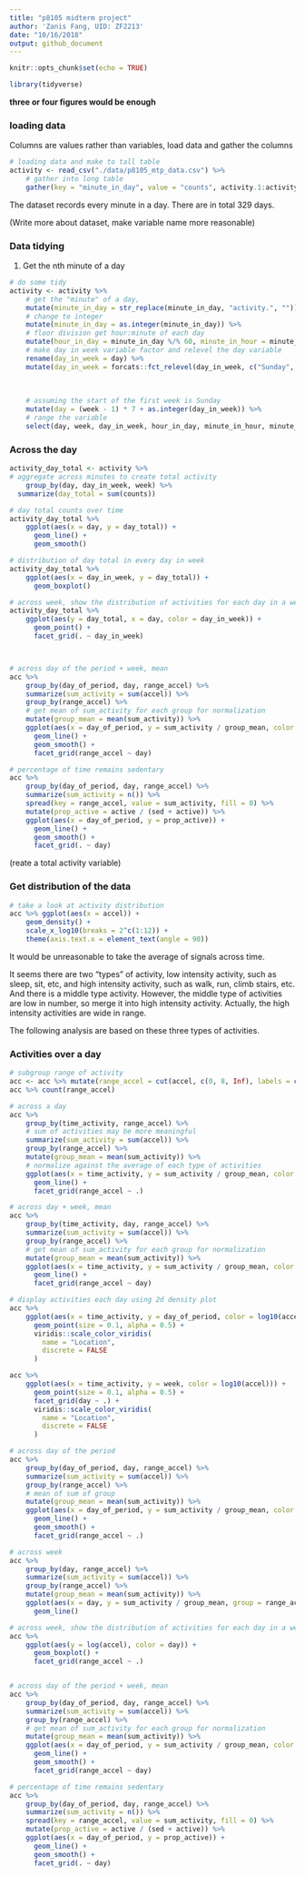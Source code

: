 ```yaml
---
title: "p8105 midterm project"
author: 'Zanis Fang, UID: ZF2213'
date: "10/16/2018"
output: github_document
---
```


```r
knitr::opts_chunk$set(echo = TRUE)

library(tidyverse)
```

**three or four figures would be enough**

### loading data

Columns are values rather than variables, load data and gather the columns

```r
# loading data and make to tall table
activity <- read_csv("./data/p8105_mtp_data.csv") %>% 
	# gather into long table
	gather(key = "minute_in_day", value = "counts", activity.1:activity.1440)
```

The dataset records every minute in a day. There are in total 329 days.

(Write more about dataset, make variable name more reasonable)

### Data tidying

1. Get the nth minute of a day

```r
# do some tidy
activity <- activity %>% 
	# get the "minute" of a day, 
	mutate(minute_in_day = str_replace(minute_in_day, "activity.", "")) %>% 
	# change to integer
	mutate(minute_in_day = as.integer(minute_in_day)) %>% 
	# floor division get hour:minute of each day
	mutate(hour_in_day = minute_in_day %/% 60, minute_in_hour = minute_in_day %% 60) %>% 
	# make day in week variable factor and relevel the day variable
	rename(day_in_week = day) %>%
	mutate(day_in_week = forcats::fct_relevel(day_in_week, c("Sunday", "Monday",
																													 "Tuesday", "Wednesday",
																													 "Thursday", "Friday",
																													 "Saturday"))) %>% 
	# assuming the start of the first week is Sunday
	mutate(day = (week - 1) * 7 + as.integer(day_in_week)) %>% 
	# range the variable
	select(day, week, day_in_week, hour_in_day, minute_in_hour, minute_in_day, counts)

```

### Across the day

```r
activity_day_total <- activity %>% 
# aggregate across minutes to create total activity
	group_by(day, day_in_week, week) %>% 
  summarize(day_total = sum(counts))

# day total counts over time
activity_day_total %>%
	ggplot(aes(x = day, y = day_total)) +
	  geom_line() +
	  geom_smooth()

# distribution of day total in every day in week
activity_day_total %>%
	ggplot(aes(x = day_in_week, y = day_total)) +
	  geom_boxplot()

# across week, show the distribution of activities for each day in a week
activity_day_total %>%
	ggplot(aes(y = day_total, x = day, color = day_in_week)) +
	  geom_point() +
	  facet_grid(. ~ day_in_week)



# across day of the period + week, mean
acc %>%
	group_by(day_of_period, day, range_accel) %>% 
	summarize(sum_activity = sum(accel)) %>%
	group_by(range_accel) %>% 
	# get mean of sum_activity for each group for normalization
	mutate(group_mean = mean(sum_activity)) %>% 
	ggplot(aes(x = day_of_period, y = sum_activity / group_mean, color = range_accel)) +
	  geom_line() +
	  geom_smooth() +
	  facet_grid(range_accel ~ day)

# percentage of time remains sedentary 
acc %>%
	group_by(day_of_period, day, range_accel) %>%
	summarize(sum_activity = n()) %>%
	spread(key = range_accel, value = sum_activity, fill = 0) %>% 
	mutate(prop_active = active / (sed + active)) %>%
	ggplot(aes(x = day_of_period, y = prop_active)) +
	  geom_line() +
	  geom_smooth() +
	  facet_grid(. ~ day)

```


(reate a total activity variable)

### Get distribution of the data


```r
# take a look at activity distribution
acc %>% ggplot(aes(x = accel)) +
	geom_density() +
	scale_x_log10(breaks = 2^c(1:12)) +
	theme(axis.text.x = element_text(angle = 90))


```

It would be unreasonable to take the average of signals across time.

It seems there are two "types" of activity, low intensity activity, such as sleep, sit, etc, and high intensity activity, such as walk, run, climb stairs, etc. And there is a middle type activity. However, the middle type of activities are low in number, so merge it into high intensity activity. Actually, the high intensity activities are wide in range.

The following analysis are based on these three types of activities.

### Activities over a day


```r

# subgroup range of activity 
acc <- acc %>% mutate(range_accel = cut(accel, c(0, 8, Inf), labels = c("sed", "active"))) 
acc %>% count(range_accel)
```

```r
# across a day
acc %>%
	group_by(time_activity, range_accel) %>%
	# sum of activities may be more meaningful
	summarize(sum_activity = sum(accel)) %>%
	group_by(range_accel) %>% 
	mutate(group_mean = mean(sum_activity)) %>%
	# normalize against the average of each type of activities
	ggplot(aes(x = time_activity, y = sum_activity / group_mean, color = range_accel)) +
	  geom_line() +
	  facet_grid(range_accel ~ .)

# across day + week, mean
acc %>%
	group_by(time_activity, day, range_accel) %>% 
	summarize(sum_activity = sum(accel)) %>%
	group_by(range_accel) %>% 
	# get mean of sum_activity for each group for normalization
	mutate(group_mean = mean(sum_activity)) %>% 
	ggplot(aes(x = time_activity, y = sum_activity / group_mean, color = range_accel)) +
	  geom_line() +
	  facet_grid(range_accel ~ day)

# display activities each day using 2d density plot
acc %>%
	ggplot(aes(x = time_activity, y = day_of_period, color = log10(accel))) +
	  geom_point(size = 0.1, alpha = 0.5) +
	  viridis::scale_color_viridis(
	  	name = "Location",
	  	discrete = FALSE
	  )

acc %>%
	ggplot(aes(x = time_activity, y = week, color = log10(accel))) +
	  geom_point(size = 0.1, alpha = 0.5) +
	  facet_grid(day ~ .) +
	  viridis::scale_color_viridis(
	  	name = "Location",
	  	discrete = FALSE
	  )

# across day of the period
acc %>%
	group_by(day_of_period, day, range_accel) %>% 
	summarize(sum_activity = sum(accel)) %>% 
	group_by(range_accel) %>% 
	# mean of sum of group
	mutate(group_mean = mean(sum_activity)) %>%
	ggplot(aes(x = day_of_period, y = sum_activity / group_mean, color = range_accel)) +
	  geom_line() +
	  geom_smooth() +
	  facet_grid(range_accel ~ .)

# across week
acc %>%
	group_by(day, range_accel) %>%
	summarize(sum_activity = sum(accel)) %>%
	group_by(range_accel) %>% 
	mutate(group_mean = mean(sum_activity)) %>% 
	ggplot(aes(x = day, y = sum_activity / group_mean, group = range_accel, color = range_accel)) +
	  geom_line()

# across week, show the distribution of activities for each day in a week
acc %>%
	ggplot(aes(y = log(accel), color = day)) +
	  geom_boxplot() +
	  facet_grid(range_accel ~ .)


# across day of the period + week, mean
acc %>%
	group_by(day_of_period, day, range_accel) %>% 
	summarize(sum_activity = sum(accel)) %>%
	group_by(range_accel) %>% 
	# get mean of sum_activity for each group for normalization
	mutate(group_mean = mean(sum_activity)) %>% 
	ggplot(aes(x = day_of_period, y = sum_activity / group_mean, color = range_accel)) +
	  geom_line() +
	  geom_smooth() +
	  facet_grid(range_accel ~ day)

# percentage of time remains sedentary 
acc %>%
	group_by(day_of_period, day, range_accel) %>%
	summarize(sum_activity = n()) %>%
	spread(key = range_accel, value = sum_activity, fill = 0) %>% 
	mutate(prop_active = active / (sed + active)) %>%
	ggplot(aes(x = day_of_period, y = prop_active)) +
	  geom_line() +
	  geom_smooth() +
	  facet_grid(. ~ day)

```

